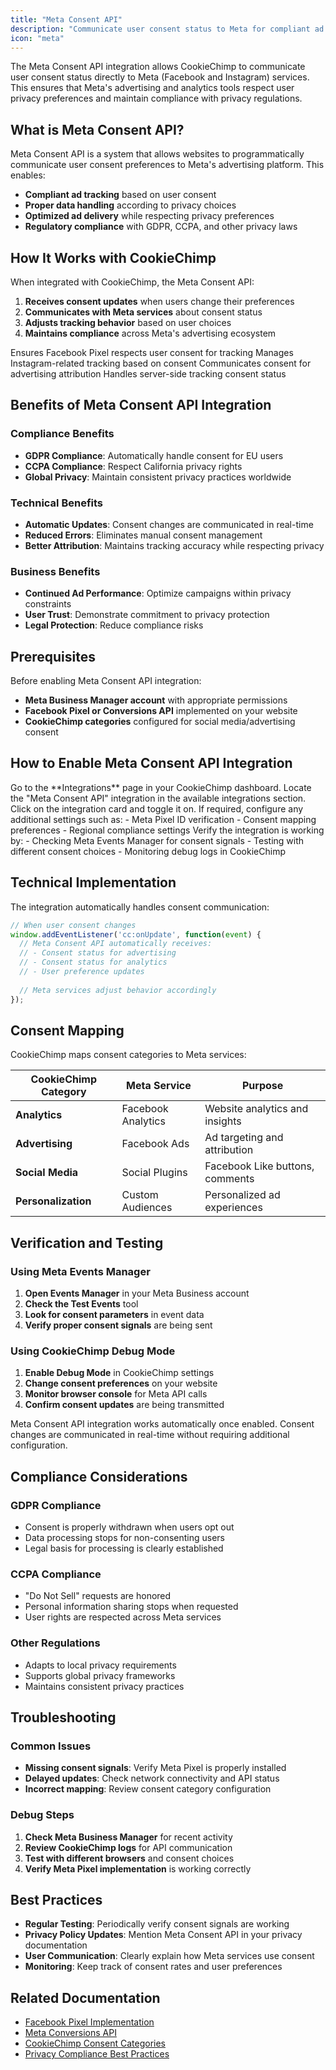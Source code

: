 ```yaml
---
title: "Meta Consent API"
description: "Communicate user consent status to Meta for compliant ad tracking"
icon: "meta"
---
```


The Meta Consent API integration allows CookieChimp to communicate user consent status directly to Meta (Facebook and Instagram) services. This ensures that Meta's advertising and analytics tools respect user privacy preferences and maintain compliance with privacy regulations.

## What is Meta Consent API?

Meta Consent API is a system that allows websites to programmatically communicate user consent preferences to Meta's advertising platform. This enables:

- **Compliant ad tracking** based on user consent
- **Proper data handling** according to privacy choices
- **Optimized ad delivery** while respecting privacy preferences
- **Regulatory compliance** with GDPR, CCPA, and other privacy laws

## How It Works with CookieChimp

When integrated with CookieChimp, the Meta Consent API:

1. **Receives consent updates** when users change their preferences
2. **Communicates with Meta services** about consent status
3. **Adjusts tracking behavior** based on user choices
4. **Maintains compliance** across Meta's advertising ecosystem

<CardGroup cols={2}>
  <Card title="Facebook Pixel" icon="facebook">
    Ensures Facebook Pixel respects user consent for tracking
  </Card>
  
  <Card title="Instagram Tracking" icon="instagram">
    Manages Instagram-related tracking based on consent
  </Card>
  
  <Card title="Meta Ads Manager" icon="chart-line">
    Communicates consent for advertising attribution
  </Card>
  
  <Card title="Conversions API" icon="exchange-alt">
    Handles server-side tracking consent status
  </Card>
</CardGroup>

## Benefits of Meta Consent API Integration

### Compliance Benefits
- **GDPR Compliance**: Automatically handle consent for EU users
- **CCPA Compliance**: Respect California privacy rights
- **Global Privacy**: Maintain consistent privacy practices worldwide

### Technical Benefits
- **Automatic Updates**: Consent changes are communicated in real-time
- **Reduced Errors**: Eliminates manual consent management
- **Better Attribution**: Maintains tracking accuracy while respecting privacy

### Business Benefits
- **Continued Ad Performance**: Optimize campaigns within privacy constraints
- **User Trust**: Demonstrate commitment to privacy protection
- **Legal Protection**: Reduce compliance risks

## Prerequisites

Before enabling Meta Consent API integration:

- **Meta Business Manager account** with appropriate permissions
- **Facebook Pixel or Conversions API** implemented on your website
- **CookieChimp categories** configured for social media/advertising consent

## How to Enable Meta Consent API Integration

<Steps>
  <Step title="Navigate to Integrations">
    Go to the **Integrations** page in your CookieChimp dashboard.
  </Step>

  <Step title="Find Meta Consent API">
    Locate the "Meta Consent API" integration in the available integrations section.
  </Step>

  <Step title="Enable the Integration">
    Click on the integration card and toggle it on.
  </Step>

  <Step title="Configure Settings">
    If required, configure any additional settings such as:
    - Meta Pixel ID verification
    - Consent mapping preferences
    - Regional compliance settings
  </Step>

  <Step title="Test the Integration">
    Verify the integration is working by:
    - Checking Meta Events Manager for consent signals
    - Testing with different consent choices
    - Monitoring debug logs in CookieChimp
  </Step>
</Steps>

## Technical Implementation

The integration automatically handles consent communication:

```javascript
// When user consent changes
window.addEventListener('cc:onUpdate', function(event) {
  // Meta Consent API automatically receives:
  // - Consent status for advertising
  // - Consent status for analytics
  // - User preference updates
  
  // Meta services adjust behavior accordingly
});
```

## Consent Mapping

CookieChimp maps consent categories to Meta services:

| CookieChimp Category | Meta Service | Purpose |
|---------------------|--------------|---------|
| **Analytics** | Facebook Analytics | Website analytics and insights |
| **Advertising** | Facebook Ads | Ad targeting and attribution |
| **Social Media** | Social Plugins | Facebook Like buttons, comments |
| **Personalization** | Custom Audiences | Personalized ad experiences |

## Verification and Testing

### Using Meta Events Manager
1. **Open Events Manager** in your Meta Business account
2. **Check the Test Events** tool
3. **Look for consent parameters** in event data
4. **Verify proper consent signals** are being sent

### Using CookieChimp Debug Mode
1. **Enable Debug Mode** in CookieChimp settings
2. **Change consent preferences** on your website
3. **Monitor browser console** for Meta API calls
4. **Confirm consent updates** are being transmitted

<Info>
  Meta Consent API integration works automatically once enabled. Consent changes are communicated in real-time without requiring additional configuration.
</Info>

## Compliance Considerations

### GDPR Compliance
- Consent is properly withdrawn when users opt out
- Data processing stops for non-consenting users
- Legal basis for processing is clearly established

### CCPA Compliance
- "Do Not Sell" requests are honored
- Personal information sharing stops when requested
- User rights are respected across Meta services

### Other Regulations
- Adapts to local privacy requirements
- Supports global privacy frameworks
- Maintains consistent privacy practices

## Troubleshooting

### Common Issues
- **Missing consent signals**: Verify Meta Pixel is properly installed
- **Delayed updates**: Check network connectivity and API status
- **Incorrect mapping**: Review consent category configuration

### Debug Steps
1. **Check Meta Business Manager** for recent activity
2. **Review CookieChimp logs** for API communication
3. **Test with different browsers** and consent choices
4. **Verify Meta Pixel implementation** is working correctly

## Best Practices

- **Regular Testing**: Periodically verify consent signals are working
- **Privacy Policy Updates**: Mention Meta Consent API in your privacy documentation
- **User Communication**: Clearly explain how Meta services use consent
- **Monitoring**: Keep track of consent rates and user preferences

## Related Documentation

- [Facebook Pixel Implementation](https://developers.facebook.com/docs/facebook-pixel/)
- [Meta Conversions API](https://developers.facebook.com/docs/marketing-api/conversions-api/)
- [CookieChimp Consent Categories](/docs/features/vendor-management)
- [Privacy Compliance Best Practices](/docs/features/consent-records)